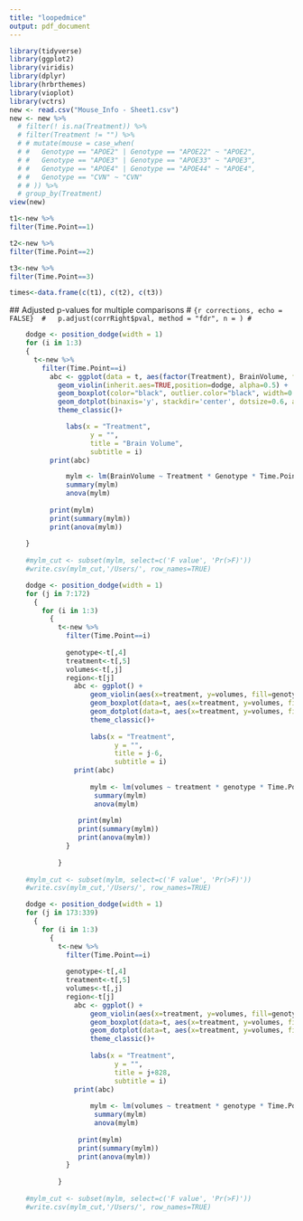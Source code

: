 ```yaml
---
title: "loopedmice"
output: pdf_document
---
```


```r
library(tidyverse)
library(ggplot2)
library(viridis)
library(dplyr)
library(hrbrthemes)
library(vioplot)
library(vctrs)
new <- read.csv("Mouse_Info - Sheet1.csv")
new <- new %>%
  # filter(! is.na(Treatment)) %>%
  # filter(Treatment != "") %>%
  # # mutate(mouse = case_when(
  # #   Genotype == "APOE2" | Genotype == "APOE22" ~ "APOE2",
  # #   Genotype == "APOE3" | Genotype == "APOE33" ~ "APOE3",
  # #   Genotype == "APOE4" | Genotype == "APOE44" ~ "APOE4",
  # #   Genotype == "CVN" ~ "CVN"
  # # )) %>%
  # group_by(Treatment)
view(new)

t1<-new %>%
filter(Time.Point==1)

t2<-new %>%
filter(Time.Point==2)

t3<-new %>%
filter(Time.Point==3)

times<-data.frame(c(t1), c(t2), c(t3))
```


 ## Adjusted p-values for multiple comparisons
# ```{r corrections, echo = FALSE}
 #   p.adjust(corrRight$pval, method = "fdr", n = )
# ```


```r
    dodge <- position_dodge(width = 1)
    for (i in 1:3)
    {
      t<-new %>%
        filter(Time.Point==i)
          abc <- ggplot(data = t, aes(factor(Treatment), BrainVolume, fill = Genotype)) +
            geom_violin(inherit.aes=TRUE,position=dodge, alpha=0.5) +
            geom_boxplot(color="black", outlier.color="black", width=0.2, alpha=.6, position=dodge) +
            geom_dotplot(binaxis='y', stackdir='center', dotsize=0.6, alpha=0.6, position=dodge) +
            theme_classic()+

              labs(x = "Treatment",
                    y = "",
                    title = "Brain Volume",
                    subtitle = i)
          print(abc)

              mylm <- lm(BrainVolume ~ Treatment * Genotype * Time.Point, t)
              summary(mylm)
              anova(mylm)
              
          print(mylm)
          print(summary(mylm))
          print(anova(mylm))
          
    }
    
    #mylm_cut <- subset(mylm, select=c('F value', 'Pr(>F)'))
    #write.csv(mylm_cut,'/Users/', row_names=TRUE)
```

```r
    dodge <- position_dodge(width = 1)
    for (j in 7:172)
      { 
        for (i in 1:3)
          {
            t<-new %>%
              filter(Time.Point==i)
        
              genotype<-t[,4]
              treatment<-t[,5]  
              volumes<-t[,j]
              region<-t[j]
                abc <- ggplot() +
                    geom_violin(aes(x=treatment, y=volumes, fill=genotype), position=dodge, alpha=0.5) +
                    geom_boxplot(data=t, aes(x=treatment, y=volumes, fill=genotype), color="black", outlier.color="black", width=0.2, alpha=.6, position=dodge) +
                    geom_dotplot(data=t, aes(x=treatment, y=volumes, fill=genotype), binaxis='y', stackdir='center', dotsize=0.6, alpha=0.6, position=dodge) +
                    theme_classic()+
      
                    labs(x = "Treatment",
                          y = "",
                          title = j-6,
                          subtitle = i)
                print(abc)
      
                    mylm <- lm(volumes ~ treatment * genotype * Time.Point, t)
                     summary(mylm)
                     anova(mylm)
                 
                 print(mylm)
                 print(summary(mylm))
                 print(anova(mylm))
              }
                  
            }
    
    #mylm_cut <- subset(mylm, select=c('F value', 'Pr(>F)'))
    #write.csv(mylm_cut,'/Users/', row_names=TRUE)
```

```r
    dodge <- position_dodge(width = 1)
    for (j in 173:339)
      { 
        for (i in 1:3)
          {
            t<-new %>%
              filter(Time.Point==i)
        
              genotype<-t[,4]
              treatment<-t[,5]  
              volumes<-t[,j]
              region<-t[j]
                abc <- ggplot() +
                    geom_violin(aes(x=treatment, y=volumes, fill=genotype), position=dodge, alpha=0.5) +
                    geom_boxplot(data=t, aes(x=treatment, y=volumes, fill=genotype), color="black", outlier.color="black", width=0.2, alpha=.6, position=dodge) +
                    geom_dotplot(data=t, aes(x=treatment, y=volumes, fill=genotype), binaxis='y', stackdir='center', dotsize=0.6, alpha=0.6, position=dodge) +
                    theme_classic()+
      
                    labs(x = "Treatment",
                          y = "",
                          title = j+828,
                          subtitle = i)
                print(abc)
      
                    mylm <- lm(volumes ~ treatment * genotype * Time.Point, t)
                     summary(mylm)
                     anova(mylm)
                 
                 print(mylm)
                 print(summary(mylm))
                 print(anova(mylm))
              }
                  
            }
    
    #mylm_cut <- subset(mylm, select=c('F value', 'Pr(>F)'))
    #write.csv(mylm_cut,'/Users/', row_names=TRUE)
```